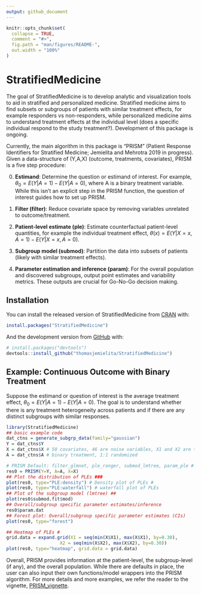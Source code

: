 ```yaml
---
output: github_document
---
```


<!-- README.md is generated from README.Rmd. Please edit that file -->

```r
knitr::opts_chunk$set(
  collapse = TRUE,
  comment = "#>",
  fig.path = "man/figures/README-",
  out.width = "100%"
)
```
# StratifiedMedicine

<!-- badges: start -->
<!-- badges: end -->

The goal of StratifiedMedicine is to develop analytic and visualization tools to aid in stratified and personalized medicine. Stratified medicine aims to find subsets or subgroups of patients with similar treatment effects, for example responders vs non-responders, while personalized medicine aims to understand treatment effects at the individual level (does a specific individual respond to the study treatment?). Development of this package is ongoing.

Currently, the main algorithm in this package is “PRISM” (Patient Response Identifiers for Stratified Medicine; Jemielita and Mehrotra 2019 in progress). Given a data-structure of (Y,A,X) (outcome, treatments, covariates), PRISM is a five step procedure:

0. **Estimand**: Determine the question or estimand of interest. For example, $\theta_0 = E(Y|A=1)-E(Y|A=0)$, where A is a binary treatment variable. While this isn't an explicit step in the PRISM function, the question of interest guides how to set up PRISM. 

1. **Filter (filter)**: Reduce covariate space by removing variables unrelated to outcome/treatment.

2. **Patient-level estimate (ple)**: Estimate counterfactual patient-level quantities, for example the individual treatment effect, $\theta(x) = E(Y|X=x,A=1)-E(Y|X=x,A=0)$.

3. **Subgroup model (submod)**: Partition the data into subsets of patients (likely with similar treatment effects). 

4. **Parameter estimation and inference (param)**: For the overall population and discovered subgroups, output point estimates and variability metrics. These outputs are crucial for Go-No-Go decision making.

## Installation

You can install the released version of StratifiedMedicine from [CRAN](https://CRAN.R-project.org) with:

``` r
install.packages("StratifiedMedicine")
```

And the development version from [GitHub](https://github.com/) with:

``` r
# install.packages("devtools")
devtools::install_github("thomasjemielita/StratifiedMedicine")
```
## Example: Continuous Outcome with Binary Treatment

Suppose the estimand or question of interest is the average treatment effect, $\theta_0 = E(Y|A=1)-E(Y|A=0)$. The goal is to understand whether there is any treatment heterogeneity across patients and if there are any distinct subgroups with similar responses. 

```r
library(StratifiedMedicine)
## basic example code
dat_ctns = generate_subgrp_data(family="gaussian")
Y = dat_ctns$Y
X = dat_ctns$X # 50 covariates, 46 are noise variables, X1 and X2 are truly predictive
A = dat_ctns$A # binary treatment, 1:1 randomized 

# PRISM Default: filter_glmnet, ple_ranger, submod_lmtree, param_ple #
res0 = PRISM(Y=Y, A=A, X=X)
## Plot the distribution of PLEs ###
plot(res0, type="PLE:density") # Density plot of PLEs #
plot(res0, type="PLE:waterfall") # waterfall plot of PLEs
## Plot of the subgroup model (lmtree) ##
plot(res0$submod.fit$mod)
## Overall/subgroup specific parameter estimates/inference
res0$param.dat
## Forest plot: Overall/subgroup specific parameter estimates (CIs)
plot(res0, type="forest")

## Heatmap of PLEs #
grid.data = expand.grid(X1 = seq(min(X$X1), max(X$X1), by=0.30),
                    X2 = seq(min(X$X2), max(X$X2), by=0.30))
plot(res0, type="heatmap", grid.data = grid.data)

```

Overall, PRISM provides information at the patient-level, the subgroup-level (if any), and the overall population. While there are defaults in place, the user can also input their own functions/model wrappers into the PRISM algorithm. For more details and more examples, we refer the reader to the vignette, [PRISM_vignette](https://cran.r-project.org/web/packages/StratifiedMedicine/vignettes/SM_PRISM_Intro.html). 
